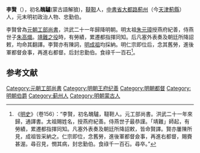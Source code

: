 {{Otheruses|李賢|other=同名或類似名的其它條目描述}}

'''李賢'''（{{bd|？||1425年|catIdx=}}），初名'''醜驢'''(蒙古語解狼)，[[韃靼|韃靼]]人，[[中書省|中書省]][[大都路|大都路]][[薊州|薊州]]（今[[天津|天津]][[薊縣|薊縣]]）人，元末明初政治人物、忠勤伯。

李賢曾為[[元朝|元朝]][[工部尚書|工部尚書]]，洪武二十一年歸降明朝。明太祖[[朱元璋|朱元璋]]授燕府紀善，侍燕世子[[朱高熾|朱高熾]]。[[靖難之役|靖難之役]]時，有勞績，累遷都指揮同知。后凡塞外表奏及朝廷所降詔敕，均命其翻譯。李賢亦有陳詞，[[明成祖|明成祖]]均採納。明仁宗即位后，念其舊勞，進後軍都督僉事，再進右都督。后封忠勤伯。食祿千一百石<ref>《[[明史|明史]]》（卷156）：“李賢，初名醜驢，韃靼人。元工部尚書。洪武二十一年來歸，通譯書。太祖賜姓名，授燕府紀善。侍燕世子最恭謹。「靖難」師起，有勞績，累遷都指揮同知。凡塞外表奏及朝廷所降詔敕，皆命賢譯。賢亦屢陳所見，成祖皆采納之。仁宗即位，念舊勞，進後軍都督僉事，再進右都督，賜賚甚渥。尋召見，憫其病，封忠勤伯。食祿千一百石。尋卒。”</ref>。

==参考文献==
{{wikisource|明史/卷156}}
<div class="references-small">
<references />
</div>

{{明朝人物小作品}}
{{DEFAULTSORT:Li李}}
[[Category:元朝工部尚書|Category:元朝工部尚書]]
[[Category:明朝王府纪善|Category:明朝王府纪善]]
[[Category:明朝都督|Category:明朝都督]]
[[Category:明朝伯爵|Category:明朝伯爵]]
[[Category:蓟州人|Category:蓟州人]]
[[Category:明朝蒙古人|Category:明朝蒙古人]]